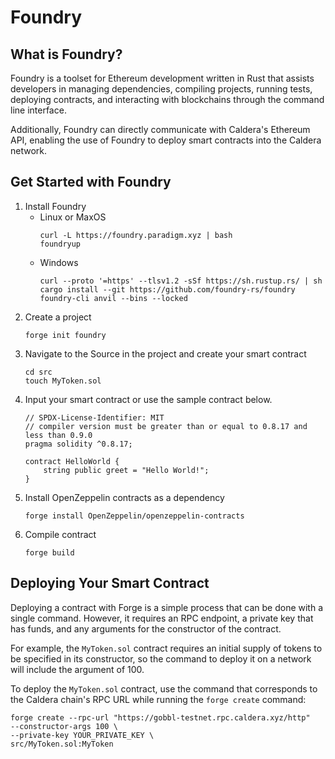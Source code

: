 # Foundry
## What is Foundry?
Foundry is a toolset for Ethereum development written in Rust that assists developers in managing dependencies, compiling projects, running tests, deploying contracts, and interacting with blockchains through the command line interface.

Additionally, Foundry can directly communicate with Caldera's Ethereum API, enabling the use of Foundry to deploy smart contracts into the Caldera network.

## Get Started with Foundry
1. Install Foundry
    - Linux or MaxOS
        ```
        curl -L https://foundry.paradigm.xyz | bash
        foundryup
        ```
    - Windows
        ```
        curl --proto '=https' --tlsv1.2 -sSf https://sh.rustup.rs/ | sh
        cargo install --git https://github.com/foundry-rs/foundry foundry-cli anvil --bins --locked
        ```
2. Create a project
    ```
    forge init foundry
    ```
3. Navigate to the Source in the project and create your smart contract 
    ```
    cd src
    touch MyToken.sol
    ```
4. Input your smart contract or use the sample contract below. 
    ```solidity
    // SPDX-License-Identifier: MIT
    // compiler version must be greater than or equal to 0.8.17 and less than 0.9.0
    pragma solidity ^0.8.17;

    contract HelloWorld {
        string public greet = "Hello World!";
    }
    ```
5. Install OpenZeppelin contracts as a dependency
    ```
    forge install OpenZeppelin/openzeppelin-contracts
    ```
6. Compile contract 
    ```
    forge build
    ```
## Deploying Your Smart Contract
Deploying a contract with Forge is a simple process that can be done with a single command. However, it requires an RPC endpoint, a private key that has funds, and any arguments for the constructor of the contract. 

For example, the `MyToken.sol` contract requires an initial supply of tokens to be specified in its constructor, so the command to deploy it on a network will include the argument of 100. 

To deploy the `MyToken.sol` contract, use the command that corresponds to the Caldera chain's RPC URL while running the `forge create` command:
```
forge create --rpc-url "https://gobbl-testnet.rpc.caldera.xyz/http"
--constructor-args 100 \
--private-key YOUR_PRIVATE_KEY \
src/MyToken.sol:MyToken 
```